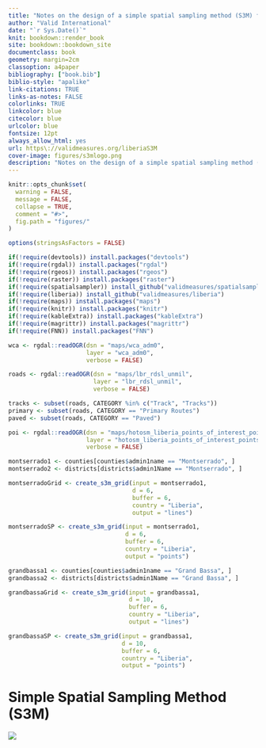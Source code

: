 ```yaml
--- 
title: "Notes on the design of a simple spatial sampling method (S3M) for assessing coverage of health and nutrition programmes in Liberia"
author: "Valid International"
date: "`r Sys.Date()`"
knit: bookdown::render_book
site: bookdown::bookdown_site
documentclass: book
geometry: margin=2cm
classoption: a4paper
bibliography: ["book.bib"]
biblio-style: "apalike"
link-citations: TRUE
links-as-notes: FALSE
colorlinks: TRUE
linkcolor: blue
citecolor: blue
urlcolor: blue
fontsize: 12pt
always_allow_html: yes
url: https\://validmeasures.org/liberiaS3M
cover-image: figures/s3mlogo.png
description: "Notes on the design of a simple spatial sampling method (S3M) for assessing coverage of health and nutrition programmes in Liberia"
---
```


```r
knitr::opts_chunk$set(
  warning = FALSE,
  message = FALSE,
  collapse = TRUE,
  comment = "#>",
  fig.path = "figures/"
)

options(stringsAsFactors = FALSE)

if(!require(devtools)) install.packages("devtools")
if(!require(rgdal)) install.packages("rgdal")
if(!require(rgeos)) install.packages("rgeos")
if(!require(raster)) install.packages("raster")
if(!require(spatialsampler)) install_github("validmeasures/spatialsampler")
if(!require(liberia)) install_github("validmeasures/liberia")
if(!require(maps)) install.packages("maps")
if(!require(knitr)) install.packages("knitr")
if(!require(kableExtra)) install.packages("kableExtra")
if(!require(magrittr)) install.packages("magrittr")
if(!require(FNN)) install.packages("FNN")

wca <- rgdal::readOGR(dsn = "maps/wca_adm0",
                      layer = "wca_adm0",
                      verbose = FALSE)

roads <- rgdal::readOGR(dsn = "maps/lbr_rdsl_unmil",
                        layer = "lbr_rdsl_unmil",
                        verbose = FALSE)

tracks <- subset(roads, CATEGORY %in% c("Track", "Tracks"))
primary <- subset(roads, CATEGORY == "Primary Routes")
paved <- subset(roads, CATEGORY == "Paved") 

poi <- rgdal::readOGR(dsn = "maps/hotosm_liberia_points_of_interest_points_shp",
                      layer = "hotosm_liberia_points_of_interest_points",
                      verbose = FALSE)

montserrado1 <- counties[counties$admin1name == "Montserrado", ]
montserrado2 <- districts[districts$admin1Name == "Montserrado", ]

montserradoGrid <- create_s3m_grid(input = montserrado1, 
                                   d = 6, 
                                   buffer = 6, 
                                   country = "Liberia", 
                                   output = "lines")

montserradoSP <- create_s3m_grid(input = montserrado1, 
                                 d = 6, 
                                 buffer = 6, 
                                 country = "Liberia",
                                 output = "points")

grandbassa1 <- counties[counties$admin1name == "Grand Bassa", ]
grandbassa2 <- districts[districts$admin1Name == "Grand Bassa", ]

grandbassaGrid <- create_s3m_grid(input = grandbassa1,
                                  d = 10,
                                  buffer = 6,
                                  country = "Liberia",
                                  output = "lines")

grandbassaSP <- create_s3m_grid(input = grandbassa1,
                                d = 10,
                                buffer = 6,
                                country = "Liberia",
                                output = "points")
```

# Simple Spatial Sampling Method (S3M) {-}

![](figures/s3mlogo.png)